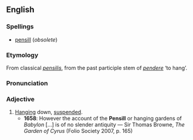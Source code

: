 ==English==
===Spellings===
*[[pensill]] (''obsolete'')

===Etymology===
From classical {{L.}} ''[[pensilis]]'', from the past participle stem of ''[[pendere]]'' ‘to hang’.

===Pronunciation===
{{IPA|/ˈpɛnsaɪl/}}

===Adjective===
{{en-adj}}

# [[hanging|Hanging]] down, [[suspended]].
#*'''1658''': However the account of the '''Pensill''' or hanging gardens of ''Babylon'' [...] is of no slender antiquity — Sir Thomas Browne, ''The Garden of Cyrus'' (Folio Society 2007, p. 165)